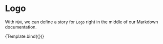 
<Meta title="Components/Logo" component={Logo} />


# Logo

With `MDX`, we can define a story for `Logo` right in the middle of our Markdown documentation.

<Canvas>
  <Story
    name="Normal"
    args={{
      color:''
    }}
  >
    {Template.bind({})}
  </Story>
</Canvas>